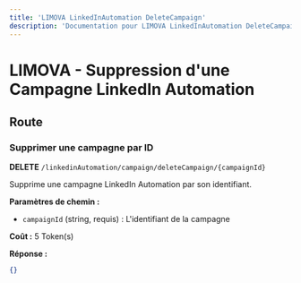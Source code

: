```yaml
---
title: 'LIMOVA LinkedInAutomation DeleteCampaign'
description: 'Documentation pour LIMOVA LinkedInAutomation DeleteCampaign'
---
```


# LIMOVA - Suppression d'une Campagne LinkedIn Automation

## Route

### Supprimer une campagne par ID
**DELETE** `/linkedinAutomation/campaign/deleteCampaign/{campaignId}`

Supprime une campagne LinkedIn Automation par son identifiant.

**Paramètres de chemin :**
- `campaignId` (string, requis) : L'identifiant de la campagne

**Coût :** 5 Token(s)

**Réponse :**
```json
{}
``` 
